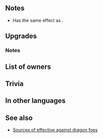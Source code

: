 {{Weapon Infobox
|tagid=SID_霧のブレス
|weaponType=Dragonstone
|might=16
|range=1
|effectiveness=dragon
|effect=Effective against dragon foes. At start of odd-numbered turns, restores 10 HP. If foe's Range = 2, calculates damage using the lower of foe's Def or Res.
|cost=400
|exclusive=1
|userVersion1=Weapon
|userVersion2=Upgrade Gleam
|statModifiers=0,16,0,0,0
|required=-
|refinePaths=default
|refineSP=400
|refineMedals=500
|refineDews=200
|effectSkill1=If unit is within 2 spaces of sword or dragon ally, grants Atk/Def+5 during combat.
|iconSkill1=Breath of Fog W.png
|tagidExtraSkill1=絆
|properties=
}}
==Notes==
* Has the same effect as {{St|Renewal 3}}.
{{Start-of-turn healing}}
{{Effective damage bonus|dragon}}
{{LowerDefRes}}
==Upgrades==
{{Weapon Upgrade List}}
===Notes===
{{TermRefersTo|Dragon|dragonstone}}
{{Temporary buffs|name={{St|Breath of Fog|refine=skill1}}}}
==List of owners==
{{Skill Hero List}}
==Trivia==
{{Rsn|攻撃守備の絆R剣竜|Atk Def Bond R Sword Dragon}}
==In other languages==
{{OtherLanguages
|japanese=霧のブレス
|german=Nebelatem
|spanishEU=Aliento brumoso
|spanishLA=Soplo brumoso
|french=Souffle embrumé
|italian=Alito di nebbia
|chineseTW=霧之吐息
|portuguese=Sopro de névoa
}}
==See also==
{{See also skills|cond=(Description LIKE '%start of%turn%restores 10 HP.%' OR Description LIKE '%if unit is within _ spaces of% or %ally, grants Atk/%during combat.%' AND Description NOT LIKE '%at start of turn, if unit is within _ spaces of% or %ally, grants%') AND Exclusive='1'}}
* [[Sources of effective against dragon foes]]
{{Weapons Navbox}}
